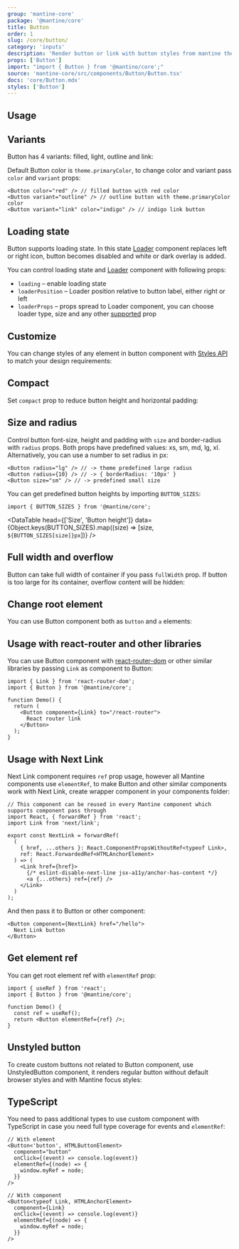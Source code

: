 ```yaml
---
group: 'mantine-core'
package: '@mantine/core'
title: Button
order: 1
slug: /core/button/
category: 'inputs'
description: 'Render button or link with button styles from mantine theme'
props: ['Button']
import: "import { Button } from '@mantine/core';"
source: 'mantine-core/src/components/Button/Button.tsx'
docs: 'core/Button.mdx'
styles: ['Button']
---
```



## Usage

<Demo data={ButtonDemos.configurator} />

## Variants

Button has 4 variants: filled, light, outline and link:

<Demo data={ButtonDemos.variants} />

Default Button color is `theme.primaryColor`, to change color and variant pass `color` and `variant` props:

```tsx
<Button color="red" /> // filled button with red color
<Button variant="outline" /> // outline button with theme.primaryColor color
<Button variant="link" color="indigo" /> // indigo link button
```

## Loading state

Button supports loading state. In this state [Loader](/core/loader/) component replaces left or right icon,
button becomes disabled and white or dark overlay is added.

You can control loading state and [Loader](/core/loader/) component with following props:

- `loading` – enable loading state
- `loaderPosition` – Loader position relative to button label, either right or left
- `loaderProps` – props spread to Loader component, you can choose loader type, size and any other [supported](/core/loader/) prop

<Demo data={ButtonDemos.loadingConfigurator} />

## Customize

You can change styles of any element in button component with [Styles API](/theming/styles-api/) to match your design requirements:

<Demo data={ButtonDemos.customize} />

## Compact

Set `compact` prop to reduce button height and horizontal padding:

<Demo data={ButtonDemos.compact} />

## Size and radius

Control button font-size, height and padding with `size` and border-radius with `radius` props.
Both props have predefined values: xs, sm, md, lg, xl.
Alternatively, you can use a number to set radius in px:

```tsx
<Button radius="lg" /> // -> theme predefined large radius
<Button radius={10} /> // -> { borderRadius: '10px' }
<Button size="sm" /> // -> predefined small size
```

<Demo data={ButtonDemos.sizes} />

You can get predefined button heights by importing `BUTTON_SIZES`:

```tsx
import { BUTTON_SIZES } from '@mantine/core';
```

<DataTable
  head={['Size', 'Button height']}
  data={Object.keys(BUTTON_SIZES).map((size) => [size, `${BUTTON_SIZES[size]}px`])}
/>

## Full width and overflow

Button can take full width of container if you pass `fullWidth` prop.
If button is too large for its container, overflow content will be hidden:

<Demo data={ButtonDemos.overflow} />

## Change root element

You can use Button component both as `button` and `a` elements:

<Demo data={ButtonDemos.component} />

## Usage with react-router and other libraries

You can use Button component with [react-router-dom](https://reactrouter.com/web/guides/quick-start)
or other similar libraries by passing `Link` as component to Button:

```tsx
import { Link } from 'react-router-dom';
import { Button } from '@mantine/core';

function Demo() {
  return (
    <Button component={Link} to="/react-router">
      React router link
    </Button>
  );
}
```

## Usage with Next Link

Next Link component requires `ref` prop usage, however all Mantine components use `elementRef`,
to make Button and other similar components work with Next Link, create wrapper component in your components folder:

```tsx
// This component can be reused in every Mantine component which supports component pass through
import React, { forwardRef } from 'react';
import Link from 'next/link';

export const NextLink = forwardRef(
  (
    { href, ...others }: React.ComponentPropsWithoutRef<typeof Link>,
    ref: React.ForwardedRef<HTMLAnchorElement>
  ) => (
    <Link href={href}>
      {/* eslint-disable-next-line jsx-a11y/anchor-has-content */}
      <a {...others} ref={ref} />
    </Link>
  )
);
```

And then pass it to Button or other component:

```tsx
<Button component={NextLink} href="/hello">
  Next Link button
</Button>
```

## Get element ref

You can get root element ref with `elementRef` prop:

```tsx
import { useRef } from 'react';
import { Button } from '@mantine/core';

function Demo() {
  const ref = useRef();
  return <Button elementRef={ref} />;
}
```

## Unstyled button

To create custom buttons not related to Button component, use UnstyledButton component,
it renders regular button without default browser styles and with Mantine focus styles:

<Demo data={ButtonDemos.unstyled} />

## TypeScript

You need to pass additional types to use custom component with TypeScript
in case you need full type coverage for events and `elementRef`:

```tsx
// With element
<Button<'button', HTMLButtonElement>
  component="button"
  onClick={(event) => console.log(event)}
  elementRef={(node) => {
    window.myRef = node;
  }}
/>

// With component
<Button<typeof Link, HTMLAnchorElement>
  component={Link}
  onClick={(event) => console.log(event)}
  elementRef={(node) => {
    window.myRef = node;
  }}
/>
```
